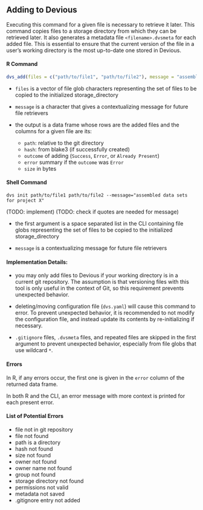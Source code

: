 ## Adding to Devious

Executing this command for a given file is necessary to retrieve it later. This command copies files to a storage directory from which they can be retrieved later. It also generates a metadata file `<filename>.dvsmeta` for each added file. This is essential to ensure that the current version of the file in a user's working directory is the most up-to-date one stored in Devious.

#### R Command

```r
dvs_add(files = c("path/to/file1", "path/to/file2"), message = "assembled data sets for project X")
```

-   `files` is a vector of file glob characters representing the set of files to be copied to the initialized storage_directory

-   `message` is a character that gives a contextualizing message for future file retrievers

-   the output is a data frame whose rows are the added files and the columns for a given file are its:

    -   `path`: relative to the git directory
    -   `hash`: from blake3 (if successfully created)
    -   `outcome` of adding (`Success`, `Error`, or `Already Present`)
    -   `error` summary if the `outcome` was `Error`
    -   `size` in bytes

#### Shell Command

```         
dvs init path/to/file1 path/to/file2 --message="assembled data sets for project X"
```

(TODO: implement) (TODO: check if quotes are needed for message)

-   the first argument is a space separated list in the CLI containing file globs representing the set of files to be copied to the initialized storage_directory

-   `message` is a contextualizing message for future file retrievers

#### Implementation Details:

-   you may only add files to Devious if your working directory is in a current git repository. The assumption is that versioning files with this tool is only useful in the context of Git, so this requirement prevents unexpected behavior.

-   deleting/moving configuration file (`dvs.yaml`) will cause this command to error. To prevent unexpected behavior, it is recommended to not modify the configuration file, and instead update its contents by re-initializing if necessary.

-   `.gitignore` files, `.dvsmeta` files, and repeated files are skipped in the first argument to prevent unexpected behavior, especially from file globs that use wildcard `*`.

#### Errors

In R, if any errors occur, the first one is given in the `error` column of the returned data frame.

In both R and the CLI, an error message with more context is printed for each present error.

#### List of Potential Errors

-   file not in git repository
-   file not found
-   path is a directory
-   hash not found
-   size not found
-   owner not found
-   owner name not found
-   group not found
-   storage directory not found
-   permissions not valid
-   metadata not saved
-   .gitignore entry not added

